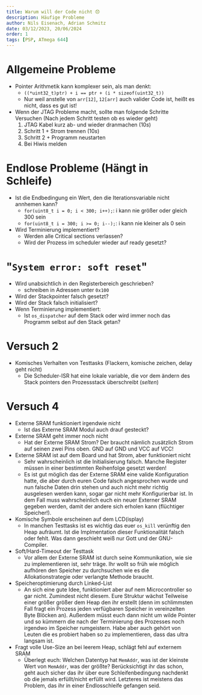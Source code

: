 ```yaml
---
title: Warum will der Code nicht 😞
description: Häufige Probleme
author: Nils Eisenach, Adrian Schmitz
date: 03/12/2023, 20/06/2024
order: 1
tags: [PSP, ATmega 644]
---
```


# Allgemeine Probleme
- Pointer Arithmetik kann komplexer sein, als man denkt:
  - `((*uint32_t)ptr) + i == ptr + (i * sizeof(uint32_t))`
  - Nur weil anstelle von `arr[12]`, `12[arr]` auch valider Code ist, heißt es nicht, dass es gut ist!
- Wenn der JTAG Probleme macht, sollte man folgende Schritte Versuchen (Nach jedem Schritt testen ob es wieder geht)
  1. JTAG Kabel kurz ab- und wieder dranmachen ($10s$)
  2. Schritt 1 + Strom trennen ($10s$)
  3. Schritt 2 + Programm neustarten
  4. Bei Hiwis melden

# Endlose Probleme (Hängt in Schleife)
- Ist die Endbedingung ein Wert, den die Iterationsvariable nicht annhemen kann?
  - `for(uint8_t i = 0; i < 300; i++);`: i kann nie größer oder gleich 300 sein
  - `for(uint8_t i = 300; i >= 0; i--);`: i kann nie kleiner als 0 sein
- Wird Terminierung implementiert?
  - Werden alle Critical sections verlassen?
  - Wird der Prozess im scheduler wieder auf ready gesetzt?

# "`System error: soft reset`"
- Wird unabsichtlich in den Registerbereich geschrieben?
  - schreiben in Adressen unter `0x100`
- Wird der Stackpointer falsch gesetzt?
- Wird der Stack falsch initialisiert?
- Wenn Terminierung implementiert:
  - Ist `os_dispatcher` auf dem Stack oder wird immer noch das Programm selbst auf den Stack getan?

# Versuch 2
- Komisches Verhalten von Testtasks (Flackern, komische zeichen, delay geht nicht)
  - Die Scheduler-ISR hat eine lokale variable, die vor dem ändern des Stack pointers den Prozessstack überschreibt (*selten*)

# Versuch 4
- Externe SRAM funktioniert irgendwie nicht
  - Ist das Externe SRAM Modul auch drauf gesteckt?
- Externe SRAM geht immer noch nicht
  - Hat der Externe SRAM Strom? Der braucht nämlich zusätzlich Strom auf seinen zwei Pins oben. GND auf GND und VCC auf VCC!
- Externe SRAM ist auf dem Board und hat Strom, aber funktioniert nicht
  - Sehr wahrscheinlich ist die Initialisierung falsch. Manche Register müssen in einer bestimmten Reihenfolge gesetzt werden!
  - Es ist gut möglich das der Externe SRAM eine valide Konfiguration hatte, die aber durch euren Code falsch angesprochen wurde und nun falsche Daten drin stehen und auch nicht mehr richtig ausgelesen werden kann, sogar gar nicht mehr Konfigurierbar ist. In dem Fall muss wahrscheinlich euch ein neuer Externer SRAM gegeben werden, damit der andere sich erholen kann (flüchtiger Speicher!).
- Komische Symbole erscheinen auf dem LCD(isplay)
  - In manchen Testtasks ist es wichtig das euer `os_kill` verünftig den Heap aufräumt. Ist die Implmentation dieser Funktionalität falsch oder fehlt. Was dann geschieht weiß nur Gott und der GNU-Compiler.
- Soft/Hard-Timeout der Testtask
  - Vor allem der Externe SRAM ist durch seine Kommunikation, wie sie zu implementieren ist, sehr träge. Ihr wollt so früh wie möglich aufhören den Speicher zu durchsuchen wie es die Allokationstrategie oder verlangte Methode braucht.
- Speicheroptimierung durch Linked-List
  - An sich eine gute Idee, funktioniert aber auf nem Microcontroller so gar nicht. Zumindest nicht diesem. Eure Struktur wächst Teilweise einer größer größer dem Heap den ihr erstellt (denn im schlimmsten Fall fragt ein Prozess jeden verfügbaren Speicher in vereinzelten Byte Blöcken an). Außerdem müsst euch dann nicht um wilde Pointer und so kümmern die nach der Terminierung des Prozesses noch irgendwo im Speicher rumgeistern. Habe aber auch gehört von Leuten die es probiert haben so zu implementieren, dass das ultra langsam ist.
- Fragt volle Use-Size an bei leerem Heap, schlägt fehl auf externem SRAM
  - Überlegt euch: Welchen Datentyp hat `MemAddr`, was ist der kleinste Wert von `MemAddr`, was der größte? Berücksichtigt ihr das schon, geht auch sicher das ihr über eure Schleifenbedingung nachdenkt ob die jemals erfüllt/nicht erfüllt wird. Letzteres ist meistens das Problem, das ihr in einer Endlosschleife gefangen seid.
